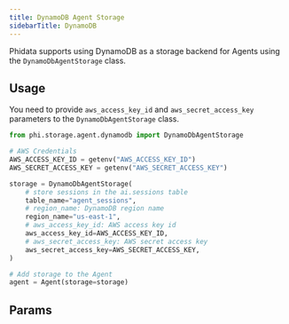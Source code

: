 ```yaml
---
title: DynamoDB Agent Storage
sidebarTitle: DynamoDB
---
```


Phidata supports using DynamoDB as a storage backend for Agents using the `DynamoDbAgentStorage` class.

## Usage

You need to provide `aws_access_key_id` and `aws_secret_access_key` parameters to the `DynamoDbAgentStorage` class.

```python storage.py
from phi.storage.agent.dynamodb import DynamoDbAgentStorage

# AWS Credentials
AWS_ACCESS_KEY_ID = getenv("AWS_ACCESS_KEY_ID")
AWS_SECRET_ACCESS_KEY = getenv("AWS_SECRET_ACCESS_KEY")

storage = DynamoDbAgentStorage(
    # store sessions in the ai.sessions table
    table_name="agent_sessions",
    # region_name: DynamoDB region name
    region_name="us-east-1",
    # aws_access_key_id: AWS access key id
    aws_access_key_id=AWS_ACCESS_KEY_ID,
    # aws_secret_access_key: AWS secret access key
    aws_secret_access_key=AWS_SECRET_ACCESS_KEY,
)

# Add storage to the Agent
agent = Agent(storage=storage)
```

## Params

<Snippet file="storage-dynamodb-params.mdx" />
